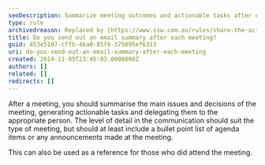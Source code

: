 ```yaml
---
seoDescription: Summarize meeting outcomes and actionable tasks after each gathering to boost productivity and collaboration.
type: rule
archivedreason: Replaced by [https://www.ssw.com.au/rules/share-the-action-items-that-came-up](/rules/share-the-action-items-that-came-up)
title: Do you send out an email summary after each meeting?
guid: 853e5107-cffb-46a0-85f8-375095ef6313
uri: do-you-send-out-an-email-summary-after-each-meeting
created: 2014-11-05T23:45:03.0000000Z
authors: []
related: []
redirects: []
---
```


After a meeting, you should summarise the main issues and decisions of the meeting, generating actionable tasks and delegating them to the appropriate person. The level of detail in the communication should suit the type of meeting, but should at least include a bullet point list of agenda items or any announcements made at the meeting.

This can also be used as a reference for those who did attend the meeting.
